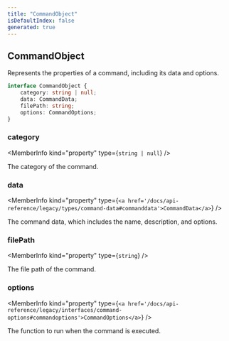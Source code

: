 ```yaml
---
title: "CommandObject"
isDefaultIndex: false
generated: true
---
```



<!-- This file was generated from the CommandKit source. Do not modify. Instead, re-run the "docgen" script -->


## CommandObject

<GenerationInfo sourceFile="packages/legacy/src/loadLegacyCommands.ts" sourceLine="26" packageName="@commandkit/legacy" />

Represents the properties of a command, including its data and options.

```ts title="Signature"
interface CommandObject {
    category: string | null;
    data: CommandData;
    filePath: string;
    options: CommandOptions;
}
```

<div className="members-wrapper">

### category

<MemberInfo kind="property" type={`string | null`}   />

The category of the command.
### data

<MemberInfo kind="property" type={`<a href='/docs/api-reference/legacy/types/command-data#commanddata'>CommandData</a>`}   />

The command data, which includes the name, description, and options.
### filePath

<MemberInfo kind="property" type={`string`}   />

The file path of the command.
### options

<MemberInfo kind="property" type={`<a href='/docs/api-reference/legacy/interfaces/command-options#commandoptions'>CommandOptions</a>`}   />

The function to run when the command is executed.


</div>
